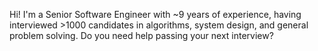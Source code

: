 Hi! I'm a Senior Software Engineer with ~9 years of experience, having interviewed >1000 candidates in algorithms, system design, and general problem solving. Do you need help passing your next interview?


